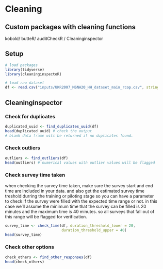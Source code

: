 # Cleaning

## Custom packages with cleaning functions
kobold/ butteR/ auditCheckR / Cleaninginspector

## Setup 
```r
# load packages
library(tidyverse) 
library(cleaninginspectoR)

# load raw dataset
df <- read.csv("inputs/UKR2007_MSNA20_HH_dataset_main_rcop.csv", stringsAsFactors = F)
```

## Cleaninginspector 

### Check for duplicates
```r
duplicated_uuid <- find_duplicates_uuid(df)
head(duplicated_uuid) # check the output
# blank data frame will be returned if no duplicates found.
```


### Check outliers 
```r
outliers <- find_outliers(df)
head(outliers) # numerical values with outlier values will be flagged
```


### Check survey time taken
when checking the survey time taken, make sure the survey start and end time are included in your data. and also get the estimated survey time treshold durring the training or piloting stage so you can have a parameter to check if the survey were filled with the expected time range or not. in this case we'll assume the minimum time that the survey can be filled is 20 minutes and the maximum time is 40 minutes. so all surveys that fall out of this range will be flagged for verification.

```r
survey_time <- check_time(df, duration_threshold_lower = 20,
                          duration_threshold_upper = 40)
head(survey_time)
```

### Check other options
```r
check_others <- find_other_responses(df)
head(check_others)
```



